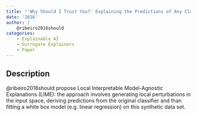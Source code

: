 ```yaml
---
title: "'Why Should I Trust You?' Explaining the Predictions of Any Classifier"
date: '2016'
author: |
    @ribeiro2016should
categories:
    - Explainable AI
    - Surrogate Explainers
    - Paper
---
```


## Description

@ribeiro2016should propose Local Interpretable Model-Agnostic Explanations (LIME): the approach involves generating local perturbations in the input space, deriving predictions from the original classifier and than fitting a white box model (e.g. linear regression) on this synthetic data set. 